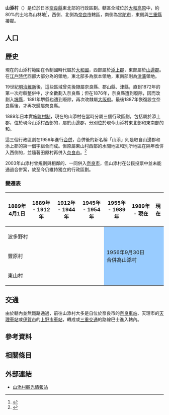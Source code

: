 {{日本町村
| 自治體名   = 山添
| 町村       = 村
| 圖像       = [[File:Satsukibashi,_Yamazoe,_Nara02.JPG|240px]]
| 圖像說明   = [[五月橋|五月橋]]
| 町村章     = [[File:Emblem_of_Yamazoe,_Nara.svg|100px]]
| 町村旗     = [[File:Flag_of_Yamazoe_Nara.svg|100px]]
| 日文原名   = 山添村
| 平假名     = やまぞえむら
| 羅馬字拼音 = Yamazoe-mura
| 都道府縣   = 奈良縣
| 支廳       =
| 郡         = 山邊郡
| 編號       = 29322-9
| 面積       = 66.52
| 邊界未定   =
| 人口       = 3,503<ref>{{Cite web| url=https://www.vill.yamazoe.nara.jp/life/| title=人口と世帯| publisher=山添村公所| language=ja| accessdate=2019-09-17| archive-date=2019-04-06| archive-url=https://web.archive.org/web/20190406180433/https://www.vill.yamazoe.nara.jp/life/| dead-url=no}}</ref>
| 統計時間   = 2019年9月1日
| 自治體     = [[奈良市|奈良市]]、[[宇陀市|宇陀市]]<br />'''[[三重縣|三重縣]]'''：[[名張市|名張市]]、[[伊賀市|伊賀市]]
| 樹         =
| 花         = [[钝叶杜鹃|钝叶杜鹃]]
| 鳥         =
| 其他象徵物 =
| 其他象徵   =
| 首長       = 森中利也
| 卸任日期   = 2021年7月20日
| 議員數     = 10
| 郵遞區號   = 630-2344
| 所在地     = 山邊郡山添村大字大西151<br />[[File:Yamazoe_Village_Office.jpg|220px]]
| 電話號碼   = 743-85-0041
| 外部連結   = {{url|https://www.vill.yamazoe.nara.jp/}}
| 地圖       = [[File:Yamazoe_in_Nara_Prefecture_Ja.svg|250px]]
| 註記       = 
}}

'''山添村'''（{{jpn|j=山添村|hg=やまぞえむら|rm=Yamazoe mura|f=y}}）是位於日本[[奈良縣|奈良縣]]東北部的行政區劃。轄區全域位於[[大和高原|大和高原]]中，約80%的土地為山林地<ref>{{Cite web| url=https://www.vill.yamazoe.nara.jp/life/about/gaiyou| title=地勢・概要| publisher=山添村公所| language=ja| accessdate=2019-09-17| archive-date=2020-08-08| archive-url=https://web.archive.org/web/20200808000256/https://www.vill.yamazoe.nara.jp/life/about/gaiyou| dead-url=no}}</ref>，西側、北側為[[奈良市|奈良市]]轄區，南側為[[宇陀市|宇陀市]]，東側與[[三重縣|三重縣]]接鄰。

== 人口 ==
{{日本人口統計|location=Yamazoe, Nara|code=29322|name=山添村}}

== 歷史 ==

現在的山添村範圍在令制國時代屬於[[大和國|大和國]]，西部屬於[[添上郡|添上郡]]，東部屬於[[山邊郡|山邊郡]]。在[[江戶時代|江戶時代]]西部大部分為{{Tsl|ja|郡山藩}}的領地，東北部多為旗本領地，東南部則為[[津藩|津藩]]領地。

19世紀[[明治維新|明治維新]]後，這些區域曾先後隸屬奈良縣、郡山縣、津縣，直到1872年的第一次府縣整併中，才全數劃入奈良縣；但在1876年，奈良縣遭到廢除，因而改劃入[[堺縣|堺縣]]，1881年堺縣也遭到廢除，再次改隸屬[[大阪府|大阪府]]。最後1887年恢復設立奈良縣後，才再次歸屬奈良縣。

1889年日本實施[[町村制|町村制]]，現在的山添村在當時分屬三個行政區劃，包括屬於添上郡，位於現今山添村西部的{{Tsl|ja|東山村 (奈良県)|東山村 (奈良縣)|東山村}}，屬於山邊郡，分別位於現今山添村東北部和東南部的{{Tsl|ja|波多野村}}和{{Tsl|ja|豊原村 (奈良県)|豐原村 (奈良縣)|豐原村 }}。

這三個行政區劃在1956年進行[[市町村合併|合併]]，合併後的新名稱「山添」則是取自山邊郡和添上郡的第一個字組合而成。但原屬東山村西部的水間地區和別所地區在隔年改併入西側的{{Tsl|ja|田原村 (奈良県)|田原村 (奈良縣)|田原村}}，並隨著田原村再併入[[奈良市|奈良市]]。<ref>{{Cite web| url=https://www.vill.yamazoe.nara.jp/life/about/enkaku| title=沿革| publisher=山添村公所| language=ja| accessdate=2019-09-17| archive-date=2020-08-07| archive-url=https://web.archive.org/web/20200807233344/https://www.vill.yamazoe.nara.jp/life/about/enkaku| dead-url=no}}</ref>

2003年山添村曾規劃與相鄰的{{Tsl|ja|月ヶ瀬村|月瀨村}}、{{Tsl|ja|都祁村}}一同併入[[奈良市|奈良市]]，但山添村在公民投票中並未能通過合併案，故至今仍維持獨立的行政區劃。

=== 變遷表 ===

{|class="wikitable" style="font-size:x-small;"
! 1889年4月1日
! 1889年 - 1912年
! 1912年 - 1944年 
! 1945年 - 1954年 
! 1955年 - 1989年 
! 1989年 - 現在
! 現在
|-
| colspan=4 | 波多野村
| rowspan=3 colspan=3 style="background-color:#99CCFF;" | 1956年9月30日<br />合併為山添村
|-
| colspan=4 | 豐原村
|-
| colspan=4 | 東山村
|}

== 交通 ==

由於轄內並無鐵路通過，前往山添村大多是自位於奈良市的[[奈良車站|奈良車站]]、天理市的[[天理車站|天理車站]]或[[伊賀市|伊賀市]]的[[上野市車站|上野市車站]]，轉成{{Tsl|ja|奈良交通}}或[[三重交通|三重交通]]的路線巴士進入轄內。

== 參考資料 ==
{{Reflist}}

== 相關條目 ==
{{Commonscat|Yamazoe, Nara}}

== 外部連結 ==

* {{Ja}} [https://www.yamazoekanko.jp/ 山添村觀光情報站] {{Wayback|url=https://www.yamazoekanko.jp/ |date=20200513121014 }}

{{奈良縣}}
{{Authority control}}
